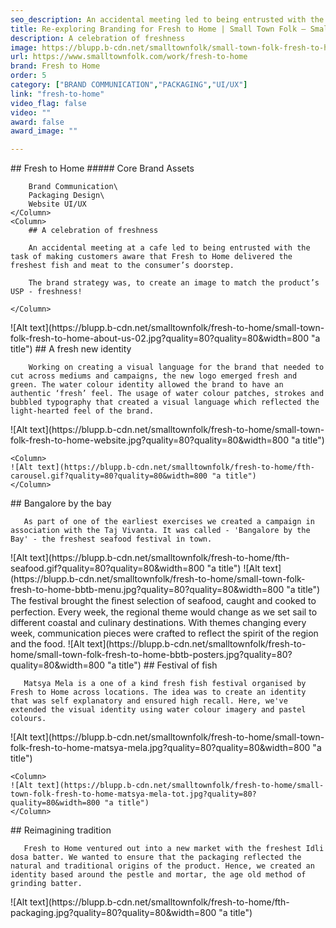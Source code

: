 ```yaml
---
seo_description: An accidental meeting led to being entrusted with the task of making customers aware that Fresh to Home delivered the freshest fish and meat to the consumers' doorstep. The brand strategy was, to create an image to match the products USP - freshness!
title: Re-exploring Branding for Fresh to Home | Small Town Folk — Small Town Folk
description: A celebration of freshness 
image: https://blupp.b-cdn.net/smalltownfolk/small-town-folk-fresh-to-home-cover.jpg?quality=80
url: https://www.smalltownfolk.com/work/fresh-to-home
brand: Fresh to Home 
order: 5
category: ["BRAND COMMUNICATION","PACKAGING","UI/UX"]
link: "fresh-to-home"
video_flag: false
video: ""
award: false
award_image: ""

---
```


<Column2>
    <Column>
        ## Fresh to Home
        ##### Core Brand Assets

        Brand Communication\
        Packaging Design\
        Website UI/UX
    </Column>
    <Column>
        ## A celebration of freshness 
        
        An accidental meeting at a cafe led to being entrusted with the task of making customers aware that Fresh to Home delivered the freshest fish and meat to the consumer’s doorstep.

        The brand strategy was, to create an image to match the product’s USP - freshness!

    </Column>
</Column2>

<Column>
    ![Alt text](https://blupp.b-cdn.net/smalltownfolk/fresh-to-home/small-town-folk-fresh-to-home-about-us-02.jpg?quality=80?quality=80&width=800 "a title")
</Column>

<Column>
        ## A fresh new identity 
        
        Working on creating a visual language for the brand that needed to cut across mediums and campaigns, the new logo emerged fresh and green. The water colour identity allowed the brand to have an authentic ‘fresh’ feel. The usage of water colour patches, strokes and bubbled typography that created a visual language which reflected the light-hearted feel of the brand. 
</Column>

<Column2>
    <Column>
    ![Alt text](https://blupp.b-cdn.net/smalltownfolk/fresh-to-home/small-town-folk-fresh-to-home-website.jpg?quality=80?quality=80&width=800 "a title")
    </Column>

    <Column>
    ![Alt text](https://blupp.b-cdn.net/smalltownfolk/fresh-to-home/fth-carousel.gif?quality=80?quality=80&width=800 "a title")
    </Column>
</Column2>

<Column>
        ## Bangalore by the bay 
        
       As part of one of the earliest exercises we created a campaign in association with the Taj Vivanta. It was called - 'Bangalore by the Bay' - the freshest seafood festival in town. 
</Column>

<Column>
    ![Alt text](https://blupp.b-cdn.net/smalltownfolk/fresh-to-home/fth-seafood.gif?quality=80?quality=80&width=800 "a title")
</Column>

<Column>
    ![Alt text](https://blupp.b-cdn.net/smalltownfolk/fresh-to-home/small-town-folk-fresh-to-home-bbtb-menu.jpg?quality=80?quality=80&width=800 "a title")
</Column>

<Column>        
       The festival brought the ﬁnest selection of seafood, caught and cooked to perfection. Every week, the regional theme would change as we set sail to different coastal and culinary destinations. With themes changing every week, communication pieces were crafted to reflect the spirit of the region and the food. 
</Column>

<Column>
    ![Alt text](https://blupp.b-cdn.net/smalltownfolk/fresh-to-home/small-town-folk-fresh-to-home-bbtb-posters.jpg?quality=80?quality=80&width=800 "a title")
</Column>

<Column>
        ## Festival of fish  
        
       Matsya Mela is a one of a kind fresh fish festival organised by Fresh to Home across locations. The idea was to create an identity that was self explanatory and ensured high recall. Here, we've extended the visual identity using water colour imagery and pastel colours.
</Column>

<Column2>
    <Column>
    ![Alt text](https://blupp.b-cdn.net/smalltownfolk/fresh-to-home/small-town-folk-fresh-to-home-matsya-mela.jpg?quality=80?quality=80&width=800 "a title")
    </Column>

    <Column>
    ![Alt text](https://blupp.b-cdn.net/smalltownfolk/fresh-to-home/small-town-folk-fresh-to-home-matsya-mela-tot.jpg?quality=80?quality=80&width=800 "a title")
    </Column>
</Column2>

<Column>
        ## Reimagining tradition 
        
       Fresh to Home ventured out into a new market with the freshest Idli dosa batter. We wanted to ensure that the packaging reflected the natural and traditional origins of the product. Hence, we created an identity based around the pestle and mortar, the age old method of grinding batter.  
</Column>

<Column>
    ![Alt text](https://blupp.b-cdn.net/smalltownfolk/fresh-to-home/fth-packaging.jpg?quality=80?quality=80&width=800 "a title")
</Column>
